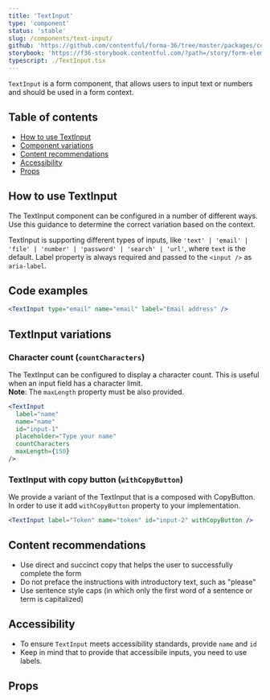 ```yaml
---
title: 'TextInput'
type: 'component'
status: 'stable'
slug: /components/text-input/
github: 'https://github.com/contentful/forma-36/tree/master/packages/components/forms/src/text-input'
storybook: 'https://f36-storybook.contentful.com/?path=/story/form-elements-textinput--basic'
typescript: ./TextInput.tsx
---
```


`TextInput` is a form component, that allows users to input text or numbers and should be used in a form context.

## Table of contents

- [How to use TextInput](#how-to-use-TextInput)
- [Component variations](#component-variations)
- [Content recommendations](#content-recommendations)
- [Accessibility](#accessibility)
- [Props](#props)

## How to use TextInput

The TextInput component can be configured in a number of different ways. Use this guidance to determine the correct variation based on the context.

TextInput is supporting different types of inputs, like `'text' | 'email' | 'file' | 'number' | 'password' | 'search' | 'url'`, where `text` is the default.
Label property is always required and passed to the `<input />` as `aria-label`.

## Code examples

```jsx
<TextInput type="email" name="email" label="Email address" />
```

## TextInput variations

### Character count (`countCharacters`)

The TextInput can be configured to display a character count. This is useful when an input field has a character limit.<br/>
**Note**: The `maxLength` property must be also provided.

```jsx
<TextInput
  label="name"
  name="name"
  id="input-1"
  placeholder="Type your name"
  countCharacters
  maxLength={150}
/>
```

### TextInput with copy button (`withCopyButton`)

We provide a variant of the TextInput that is a composed with CopyButton. In order to use it add `withCopyButton` property to your implementation.

```jsx
<TextInput label="Token" name="token" id="input-2" withCopyButton />
```

## Content recommendations

- Use direct and succinct copy that helps the user to successfully complete the form
- Do not preface the instructions with introductory text, such as "please"
- Use sentence style caps (in which only the first word of a sentence or term is capitalized)

## Accessibility

- To ensure `TextInput` meets accessibility standards, provide `name` and `id`
- Keep in mind that to provide that accessibile inputs, you need to use labels.

## Props


<Props of="TextInput" />
